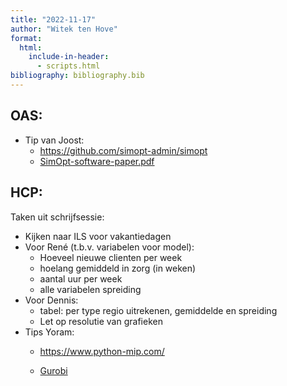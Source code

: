 ```yaml
---
title: "2022-11-17"
author: "Witek ten Hove"
format:
  html:
    include-in-header:
      - scripts.html
bibliography: bibliography.bib
---
```


## OAS:

-   Tip van Joost:
    -   <https://github.com/simopt-admin/simopt>
    -   [SimOpt-software-paper.pdf](https://eckman.engr.tamu.edu/wp-content/uploads/sites/233/2022/01/SimOpt-software-paper.pdf)

## HCP:

Taken uit schrijfsessie:

-   Kijken naar ILS voor vakantiedagen
-   Voor René (t.b.v. variabelen voor model):
    -   Hoeveel nieuwe clienten per week
    -   hoelang gemiddeld in zorg (in weken)
    -   aantal uur per week
    -   alle variabelen spreiding
-   Voor Dennis:
    -   tabel: per type regio uitrekenen, gemiddelde en spreiding
    -   Let op resolutie van grafieken
-   Tips Yoram:
    -   <https://www.python-mip.com/>

    -   [Gurobi](https://youtu.be/7sMhvLn02P8)
